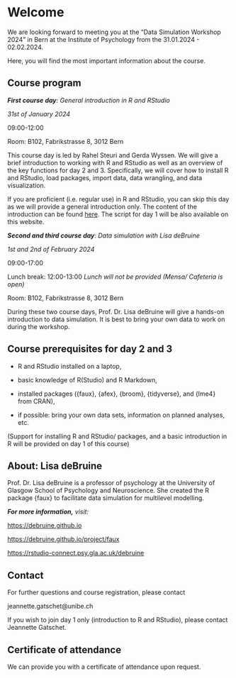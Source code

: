 # Welcome {.unnumbered}

We are looking forward to meeting you at the "Data Simulation Workshop 2024" in Bern at the Institute of Psychology from the 31.01.2024 - 02.02.2024.

Here, you will find the most important information about the course.

## Course program

***First course day**: General introduction in R and RStudio*

*31st of January 2024*

09:00-12:00

Room: B102, Fabrikstrasse 8, 3012 Bern

This course day is led by Rahel Steuri and Gerda Wyssen. We will give a brief introduction to working with R and RStudio as well as an overview of the key functions for day 2 and 3. Specifically, we will cover how to install R and RStudio, load packages, import data, data wrangling, and data visualization.

If you are proficient (i.e. regular use) in R and RStudio, you can skip this day as we will provide a general introduction only. The content of the introduction can be found [here](www.kogpsy.github.io/datasimulationcourse_24/introduction.html). The script for day 1 will be also available on this website.

***Second and third course day**: Data simulation with Lisa deBruine*

*1st and 2nd of February 2024*

09:00-17:00

Lunch break: 12:00-13:00 *Lunch will not be provided (Mensa/ Cafeteria is open)*

Room: B102, Fabrikstrasse 8, 3012 Bern

During these two course days, Prof. Dr. Lisa deBruine will give a hands-on introduction to data simulation. It is best to bring your own data to work on during the workshop.

<!-- If you do not have any data, we can provide a sample data set for you. -->

## Course prerequisites for day 2 and 3

-   R and RStudio installed on a laptop,

-   basic knowledge of R(Studio) and R Markdown,

-   installed packages ({faux}, {afex}, {broom}, {tidyverse}, and {lme4} from CRAN),

-   if possible: bring your own data sets, information on planned analyses, etc.

(Support for installing R and RStudio/ packages, and a basic introduction in R will be provided on day 1 of this course)

## About: Lisa deBruine

Prof. Dr. Lisa deBruine is a professor of psychology at the University of Glasgow School of Psychology and Neuroscience. She created the R package {faux} to facilitate data simulation for multilevel modelling.

***For more information,** visit:*

<https://debruine.github.io>

<https://debruine.github.io/project/faux>

<https://rstudio-connect.psy.gla.ac.uk/debruine>

## Contact

For further questions and course registration, please contact

jeannette.gatschet\@unibe.ch

If you wish to join day 1 only (introduction to R and RStudio), please contact Jeannette Gatschet.

## Certificate of attendance

We can provide you with a certificate of attendance upon request.
